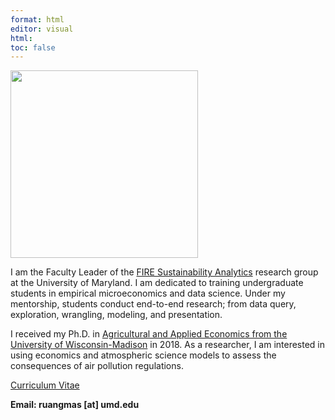 ---
format: html
editor: visual
html:
toc: false
---

![](images/thanicha-wide.jpg){fig-align="center" width="300"}

I am the Faculty Leader of the [FIRE Sustainability Analytics](https://www.fire.umd.edu/sa) research group at the University of Maryland. I am dedicated to training undergraduate students in empirical microeconomics and data science. Under my mentorship, students conduct end-to-end research; from data query, exploration, wrangling, modeling, and presentation.

I received my Ph.D. in [Agricultural and Applied Economics from the University of Wisconsin-Madison](https://aae.wisc.edu/) in 2018. As a researcher, I am interested in using economics and atmospheric science models to assess the consequences of air pollution regulations.

[Curriculum Vitae](https://ruangmas.github.io/mycv.html)

**Email: ruangmas \[at\] umd.edu**
